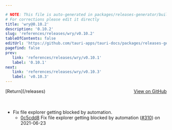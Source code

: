 ```yaml
---

# NOTE: This file is auto-generated in packages/releases-generator/build.ts
# For corrections please edit it directly
title: 'wry@0.10.2'
description: '0.10.2'
slug: 'references/releases/wry/v0.10.2'
tableOfContents: false
editUrl: 'https://github.com/tauri-apps/tauri-docs/packages/releases-generator/build.ts'
pagefind: false
prev:
   link: 'references/releases/wry/v0.10.1'
   label: '0.10.1'
next:
   link: 'references/releases/wry/v0.10.3'
   label: 'v0.10.3'
---
```


			

<ReleaseSidebar slug="references/releases/wry"  packageName="wry" />

<div style="margin-bottom:3rem; display: flex; justify-content: space-between; align-items: center"><span>[Return](/releases)</span><span><a href="https://github.com/tauri-apps/wry/releases/tag/wry-v0.10.2">View on GitHub</a></span></div>

- Fix file explorer getting blocked by automation.
  - [0c5cdd8](https://github.com/tauri-apps/wry/commit/0c5cdd8f2a6f4d07d87c6c4d1c51540ff9abfd97) Fix file explorer getting blocked by automation ([#310](https://github.com/tauri-apps/wry/pull/310)) on 2021-06-23


